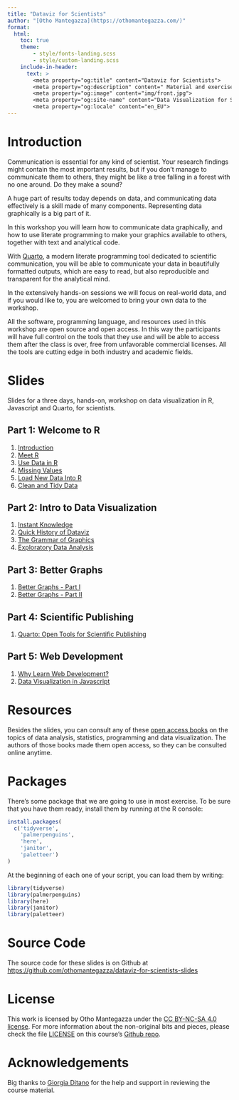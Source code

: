 ```yaml
---
title: "Dataviz for Scientists"
author: "[Otho Mantegazza](https://othomantegazza.com/)"
format: 
  html:
    toc: true
    theme:
        - style/fonts-landing.scss
        - style/custom-landing.scss
    include-in-header: 
      text: >
        <meta property="og:title" content="Dataviz for Scientists">
        <meta property="og:description" content=" Material and exercises for a three days workshop on data visualization for scientists in R and a bit of Javascript. By Otho Mantegazza.">
        <meta property="og:image" content="img/front.jpg">
        <meta property="og:site-name" content="Data Visualization for Scientists">
        <meta property="og:locale" content="en_EU">
---
```


# Introduction

Communication is essential for any kind of scientist. Your research findings might contain the most important results, but if you don’t manage to communicate them to others, they might be like a tree falling in a forest with no one around. Do they make a sound?

A huge part of results today depends on data, and communicating data effectively is a skill made of many components. Representing data graphically is a big part of it.

In this workshop you will learn how to communicate data graphically, and how to use literate programming to make your graphics available to others, together with text and analytical code.

With [Quarto](https://quarto.org/), a modern literate programming tool dedicated to scientific communication, you will be able to communicate your data in beautifully formatted outputs, which are easy to read, but also reproducible and transparent for the analytical mind.

In the extensively hands-on sessions we will focus on real-world data, and if you would like to, you are welcomed to bring your own data to the workshop.

All the software, programming language, and resources used in this workshop are open source and open access. In this way the participants will have full control on the tools that they use and will be able to access them after the class is over, free from unfavorable commercial licenses. All the tools are cutting edge in both industry and academic fields.

# Slides

Slides for a three days, hands-on, workshop on data visualization in R, Javascript and Quarto, for scientists.

## Part 1: Welcome to R

1. [Introduction](100-intro.html)
2. [Meet R](110-meet-r.html)
3. [Use Data in R](120-manipulate.html)
4. [Missing Values](130-missing-values.html)
5. [Load New Data Into R](140-load-data.html)
6. [Clean and Tidy Data](150-clean.html)

## Part 2: Intro to Data Visualization

1. [Instant Knowledge](200-instant-data.html)
2. [Quick History of Dataviz](210-history.html)
3. [The Grammar of Graphics](220-gg.html)
4. [Exploratory Data Analysis](230-eda.html)


## Part 3: Better Graphs

1. [Better Graphs - Part I](310-better-graphs.html)
2. [Better Graphs - Part II](320-better-graphs-2.html)

## Part 4: Scientific Publishing

1. [Quarto: Open Tools for Scientific Publishing](410-sci-pub-tool.html)

## Part 5: Web Development

1. [Why Learn Web Development?](500-web-dev.html)
2. [Data Visualization in Javascript](510-dv-js.html)

# Resources

Besides the slides, you can consult any of these [open access books](https://othomantegazza.com/textbook-library) on the topics of data analysis, statistics, programming and data visualization. The authors of those books made them open access, so they can be consulted online anytime.

# Packages

There's some package that we are going to use in most exercise. To be sure that you have them ready, install them by running at the R console:

```r
install.packages(
  c('tidyverse', 
    'palmerpenguins', 
    'here', 
    'janitor', 
    'paletteer')
)
```
At the beginning of each one of your script, you can load them by writing:

```r
library(tidyverse)
library(palmerpenguins)
library(here)
library(janitor)
library(paletteer)
```

# Source Code

The source code for these slides is on Github at [https://github.com/othomantegazza/dataviz-for-scientists-slides](https://github.com/othomantegazza/dataviz-for-scientists-slides)

# License

This work is licensed by Otho Mantegazza under the [CC BY-NC-SA 4.0 license](https://creativecommons.org/licenses/by-nc-sa/4.0/legalcode). For more information about the non-original bits and pieces, please check the file [LICENSE](https://github.com/othomantegazza/dataviz-for-scientists-slides/blob/main/LICENSE) on this course's [Github repo](https://github.com/othomantegazza/dataviz-for-scientists-slides).

# Acknowledgements

Big thanks to [Giorgia Ditano](https://giorgia-dit.github.io/about/) for the help and support in reviewing the course material.
